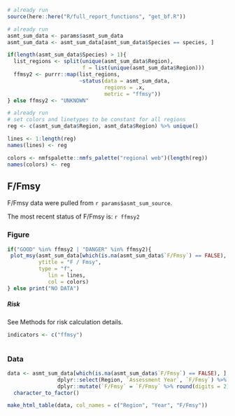 ```r
# already run
source(here::here("R/full_report_functions", "get_bf.R")) 
```

```r
# already run
asmt_sum_data <- params$asmt_sum_data
asmt_sum_data <- asmt_sum_data[asmt_sum_data$Species == species, ]
```

```r
if(length(asmt_sum_data$Species) > 1){
  list_regions <- split(unique(asmt_sum_data$Region), 
                        f = list(unique(asmt_sum_data$Region)))
  ffmsy2 <- purrr::map(list_regions, 
                       ~status(data = asmt_sum_data, 
                               regions = .x, 
                               metric = "ffmsy"))
} else ffmsy2 <- "UNKNOWN"

```

```r
# already run 
# set colors and linetypes to be constant for all regions
reg <- c(asmt_sum_data$Region, asmt_data$Region) %>% unique()

lines <- 1:length(reg)
names(lines) <- reg

colors <- nmfspalette::nmfs_palette("regional web")(length(reg))
names(colors) <- reg

```

## F/Fmsy 

F/Fmsy data were pulled from ``r params$asmt_sum_source``.

The most recent status of F/Fmsy is: `r ffmsy2`

### Figure
```r
if("GOOD" %in% ffmsy2 | "DANGER" %in% ffmsy2){
 plot_msy(asmt_sum_data[which(is.na(asmt_sum_data$`F/Fmsy`) == FALSE), ],
          ytitle = "F / Fmsy",
          type = "f",
             lin = lines,
             col = colors)
} else print("NO DATA")
```

##### Risk {-}

See Methods for risk calculation details.
```r
indicators <- c("ffmsy")
```

```r
```

### Data
```r
data <- asmt_sum_data[which(is.na(asmt_sum_data$`F/Fmsy`) == FALSE), ] %>% 
                dplyr::select(Region, `Assessment Year`, `F/Fmsy`) %>%
                dplyr::mutate(`F/Fmsy` = `F/Fmsy` %>% round(digits = 2)) %>%
  character_to_factor()

make_html_table(data, col_names = c("Region", "Year", "F/Fmsy"))
```
